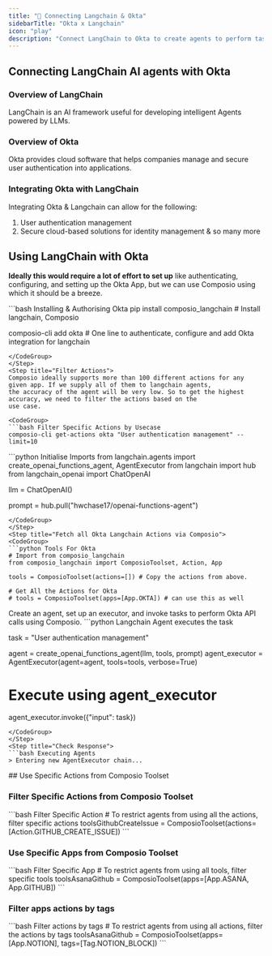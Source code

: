 ```yaml
---
title: "🚀 Connecting Langchain & Okta"
sidebarTitle: "Okta x Langchain"
icon: "play"
description: "Connect LangChain to Okta to create agents to perform tasks using natural language"
---
```


## Connecting LangChain AI agents with Okta

### Overview of LangChain

LangChain is an AI framework useful for developing intelligent Agents powered by LLMs.

### Overview of Okta

Okta provides cloud software that helps companies manage and secure user authentication into applications.

### Integrating Okta with LangChain

Integrating Okta & Langchain can allow for the following:

1. User authentication management
2. Secure cloud-based solutions for identity management
& so many more

## Using LangChain with Okta

<Steps>
<Step title="Setting Up the Environment">

**Ideally this would require a lot of effort to set up** like authenticating, configuring, and setting up the Okta App, but we can use Composio using which it should be a breeze.

<CodeGroup>
```bash Installing & Authorising Okta
pip install composio_langchain # Install langchain, Composio 

composio-cli add okta # One line to authenticate, configure and add Okta integration for langchain
```
</CodeGroup>
</Step>
<Step title="Filter Actions">
Composio ideally supports more than 100 different actions for any given app. If we supply all of them to langchain agents, 
the accuracy of the agent will be very low. So to get the highest accuracy, we need to filter the actions based on the 
use case.

<CodeGroup>
```bash Filter Specific Actions by Usecase
composio-cli get-actions okta "User authentication management" --limit=10
```
</CodeGroup>

</Step>
<Step title="Import Base Packages">

<CodeGroup>
```python Initialise Imports
from langchain.agents import create_openai_functions_agent, AgentExecutor
from langchain import hub
from langchain_openai import ChatOpenAI


llm = ChatOpenAI()

prompt = hub.pull("hwchase17/openai-functions-agent")
```
</CodeGroup>
</Step>
<Step title="Fetch all Okta Langchain Actions via Composio">
<CodeGroup>
```python Tools For Okta
# Import from composio_langchain
from composio_langchain import ComposioToolset, Action, App

tools = ComposioToolset(actions=[]) # Copy the actions from above. 

# Get All the Actions for Okta
# tools = ComposioToolset(apps=[App.OKTA]) # can use this as well
```
</CodeGroup>
</Step>
<Step title="Execute the Agent">
Create an agent, set up an executor, and invoke tasks to perform Okta API calls using Composio. 
<CodeGroup>
```python Langchain Agent executes the task

task = "User authentication management"

agent = create_openai_functions_agent(llm, tools, prompt)
agent_executor = AgentExecutor(agent=agent, tools=tools, verbose=True)

# Execute using agent_executor
agent_executor.invoke({"input": task})
```
</CodeGroup>
</Step>
<Step title="Check Response">
```bash Executing Agents
> Entering new AgentExecutor chain...
```
</Step>
</Steps>
## Use Specific Actions from Composio Toolset

### Filter Specific Actions from Composio Toolset

<CodeGroup>
```bash Filter Specific Action
# To restrict agents from using all the actions, filter specific actions
toolsGithubCreateIssue = ComposioToolset(actions=[Action.GITHUB_CREATE_ISSUE])
```
</CodeGroup>

### Use Specific Apps from Composio Toolset
<CodeGroup>
```bash Filter Specific App
# To restrict agents from using all tools, filter specific tools
toolsAsanaGithub = ComposioToolset(apps=[App.ASANA, App.GITHUB])
```
</CodeGroup>

### Filter apps actions by tags 
<CodeGroup>
```bash Filter actions by tags
# To restrict agents from using all actions, filter the actions by tags
toolsAsanaGithub = ComposioToolset(apps=[App.NOTION], tags=[Tag.NOTION_BLOCK])
```
</CodeGroup>

